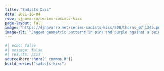 ```yaml
---
title: "Sadists Kiss"
date: 2021-10-04
repo: djnavarro/series-sadists-kiss
page-layout: full
image: "https://djnavarro.net/series-sadists-kiss/800/thorns_07_1345.png"
image-alt: "Jagged geometric patterns in pink and purple against a beige background"
---
```

   
::: {.grid}
  
```r
#| echo: false
#| message: false
#| results: asis
source(here::here("_common.R"))
build_series("sadists-kiss")
```
   
:::
   
